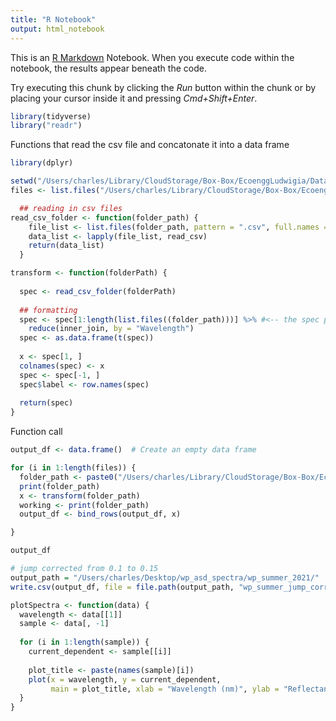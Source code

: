 ```yaml
---
title: "R Notebook"
output: html_notebook
---
```


This is an [R Markdown](http://rmarkdown.rstudio.com) Notebook. When you execute code within the notebook, the results appear beneath the code. 

Try executing this chunk by clicking the *Run* button within the chunk or by placing your cursor inside it and pressing *Cmd+Shift+Enter*. 

```r

library(tidyverse)
library("readr")
```

Functions that read the csv file and concatonate it into a data frame
```r
library(dplyr)

setwd("/Users/charles/Library/CloudStorage/Box-Box/EcoenggLudwigia/Data/ASD/corrected_names/summer_2021")
files <- list.files("/Users/charles/Library/CloudStorage/Box-Box/EcoenggLudwigia/Data/ASD/corrected_names/summer_2021/")

  ## reading in csv files
read_csv_folder <- function(folder_path) {
    file_list <- list.files(folder_path, pattern = ".csv", full.names = TRUE)
    data_list <- lapply(file_list, read_csv)
    return(data_list)
  }

transform <- function(folderPath) {
  
  spec <- read_csv_folder(folderPath)
  
  ## formatting
  spec <- spec[1:length(list.files((folder_path)))] %>% #<-- the spec param must be the amount of csv files in the ascii_files folder
    reduce(inner_join, by = "Wavelength")
  spec <- as.data.frame(t(spec))
  
  x <- spec[1, ]
  colnames(spec) <- x
  spec <- spec[-1, ]
  spec$label <- row.names(spec)
  
  return(spec)
}

```

Function call
```r
output_df <- data.frame()  # Create an empty data frame

for (i in 1:length(files)) {
  folder_path <- paste0("/Users/charles/Library/CloudStorage/Box-Box/EcoenggLudwigia/Data/ASD/corrected_names/summer_2021/", files[i], "/ascii_files")
  print(folder_path)
  x <- transform(folder_path)
  working <- print(folder_path)
  output_df <- bind_rows(output_df, x)

}

output_df

```


```r
# jump corrected from 0.1 to 0.15
output_path = "/Users/charles/Desktop/wp_asd_spectra/wp_summer_2021/"
write.csv(output_df, file = file.path(output_path, "wp_summer_jump_correct.csv"), row.names = TRUE)
```








```r
plotSpectra <- function(data) {
  wavelength <- data[[1]]
  sample <- data[, -1]
  
  for (i in 1:length(sample)) {
    current_dependent <- sample[[i]]
    
    plot_title <- paste(names(sample)[i])
    plot(x = wavelength, y = current_dependent, 
         main = plot_title, xlab = "Wavelength (nm)", ylab = "Reflectance %", type = "l")
  }
}
```












